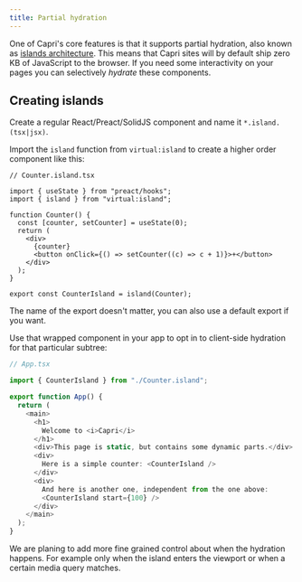 ```yaml
---
title: Partial hydration
---
```


One of Capri's core features is that it supports partial hydration, also known
as [islands architecture](https://jasonformat.com/islands-architecture/). This
means that Capri sites will by default ship zero KB of JavaScript to the
browser. If you need some interactivity on your pages you can selectively
_hydrate_ these components.

## Creating islands

Create a regular React/Preact/SolidJS component and name it `*.island.(tsx|jsx)`.

Import the `island` function from `virtual:island` to create a higher order component like this:

```tsx
// Counter.island.tsx

import { useState } from "preact/hooks";
import { island } from "virtual:island";

function Counter() {
  const [counter, setCounter] = useState(0);
  return (
    <div>
      {counter}
      <button onClick={() => setCounter((c) => c + 1)}>+</button>
    </div>
  );
}

export const CounterIsland = island(Counter);
```

<Note>
  The name of the export doesn't matter, you can also use a default export if
  you want.
</Note>

Use that wrapped component in your app to opt in to client-side hydration for that particular subtree:

```ts
// App.tsx

import { CounterIsland } from "./Counter.island";

export function App() {
  return (
    <main>
      <h1>
        Welcome to <i>Capri</i>
      </h1>
      <div>This page is static, but contains some dynamic parts.</div>
      <div>
        Here is a simple counter: <CounterIsland />
      </div>
      <div>
        And here is another one, independent from the one above:
        <CounterIsland start={100} />
      </div>
    </main>
  );
}
```

<Note title="Stay tuned">
  We are planing to add more fine grained control about when the hydration
  happens. For example only when the island enters the viewport or when a
  certain media query matches.
</Note>

